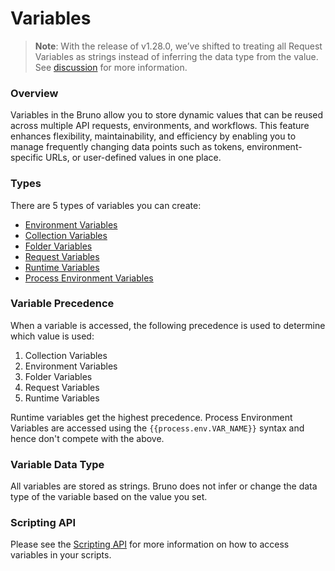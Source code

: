 # Variables

> **Note**: With the release of v1.28.0, we’ve shifted to treating all Request Variables as strings instead of inferring the data type from the value. See [discussion](https://github.com/usebruno/bruno/discussions/3072) for more information.

### Overview

Variables in the Bruno allow you to store dynamic values that can be reused across multiple API requests, environments, and workflows. This feature enhances flexibility, maintainability, and efficiency by enabling you to manage frequently changing data points such as tokens, environment-specific URLs, or user-defined values in one place.

### Types

There are 5 types of variables you can create:

- [Environment Variables](./environment-variables.mdx)
- [Collection Variables](./collection-variables.mdx)
- [Folder Variables](./folder-variables.mdx)
- [Request Variables](./request-variables.mdx)
- [Runtime Variables](./runtime-variables.mdx)
- [Process Environment Variables](./process-env-variables.mdx)

### Variable Precedence

When a variable is accessed, the following precedence is used to determine which value is used:

1. Collection Variables
2. Environment Variables
3. Folder Variables
4. Request Variables
5. Runtime Variables

Runtime variables get the highest precedence. Process Environment Variables are accessed using the `{{process.env.VAR_NAME}}` syntax and hence don't compete with the above.

### Variable Data Type

All variables are stored as strings. Bruno does not infer or change the data type of the variable based on the value you set.

### Scripting API

Please see the [Scripting API](/scripting/javascript-reference#collection-variables) for more information on how to access variables in your scripts.
